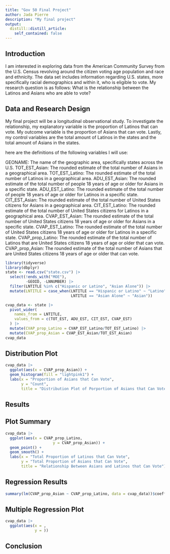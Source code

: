 ```yaml
---
title: "Gov 50 Final Project"
author: Jada Pierre
description: "My final project"
output:
  distill::distill_article:
    self_contained: false
---
```

## Introduction

I am interested in exploring data from the American Community Survey from the U.S. Census revolving around the citizen voting age population and race and ethnicity. The data set includes information regarding U.S. states, more specifically racial demographics and within it, who is eligible to vote. My research question is as follows: What is the relationship between the Latinos and Asians who are able to vote?

## Data and Research Design

My final project will be a longitudinal observational study. To investigate the relationship, my explanatory variable is the proportion of Latinos that can vote. My outcome variable is the proportion of Asians that can vote. Lastly, my control variables are the total amount of Latinos in the states and the total amount of Asians in the states.

here are the definitions of the following variables I will use:

GEONAME: The name of the geographic area, specifically states across the U.S.
TOT_EST_Asian: The rounded estimate of the total number of Asians in a geographical area.
TOT_EST_Latino: The rounded estimate of the total number of Latinos in a geographical area.
ADU_EST_Asian: The rounded estimate of the total number of people 18 years of age or older for Asians in a specific state.
ADU_EST_Latino: The rounded estimate of the total number of people 18 years of age or older for Latinos in a specific state.
CIT_EST_Asian: The rounded estimate of the total number of United States citizens for Asians in a geographical area.
CIT_EST_Latino: The rounded estimate of the total number of United States citizens for Latinos in a geographical area.
CVAP_EST_Asian: The rounded estimate of the total number of United States citizens 18 years of age or older for Asians in a specific state.
CVAP_EST_Latino: The rounded estimate of the total number of United States citizens 18 years of age or older for Latinos in a specific state.
CVAP_prop_Latino: The rounded estimate of the total number of Latinos that are United States citizens 18 years of age or older that can vote.
CVAP_prop_Asian: The rounded estimate of the total number of Asians that are United States citizens 18 years of age or older that can vote.

```r
library(tidyverse)
library(dbplyr)
state <- read.csv("state.csv") |>
  select(!ends_with("MOE"),
         -GEOID, -LNNUMBER) |>
  filter(LNTITLE %in% c("Hispanic or Latino", "Asian Alone")) |>
  mutate(LNTITLE = case_when(LNTITLE == "Hispanic or Latino" ~ "Latino",
                             LNTITLE == "Asian Alone" ~ "Asian"))
```

```r
cvap_data <- state |>
  pivot_wider(
    names_from = LNTITLE,
    values_from = c(TOT_EST, ADU_EST, CIT_EST, CVAP_EST)
  ) |>
  mutate(CVAP_prop_Latino = CVAP_EST_Latino/TOT_EST_Latino) |>
  mutate(CVAP_prop_Asian = CVAP_EST_Asian/TOT_EST_Asian)
cvap_data
```
## Distribution Plot

```r
cvap_data |>
  ggplot(aes(x = CVAP_prop_Asian)) +
  geom_histogram(fill = "lightpink1") +
  labs(x = "Proportion of Asians that Can Vote",
       y = "Count",
       title = "Distribution Plot of Porportion of Asians that Can Vote")
```

## Results

## Plot Summary

```r
cvap_data |>
  ggplot(aes(x = CVAP_prop_Latino,
                     y = CVAP_prop_Asian)) +
  geom_point() +
  geom_smooth() +
  labs(x = "Total Proportion of Latinos that Can Vote",
       y = "Total Proportion of Asians that Can Vote",
       title = "Relationship Between Asians and Latinos that Can Vote")
```

## Regression Results

```r
summary(lm(CVAP_prop_Asian ~ CVAP_prop_Latino, data = cvap_data))$coefficients
```

## Multiple Regression Plot

```r
cvap_data |>
  ggplot(aes(x = ,
             y = ))
```

## Conclusion
